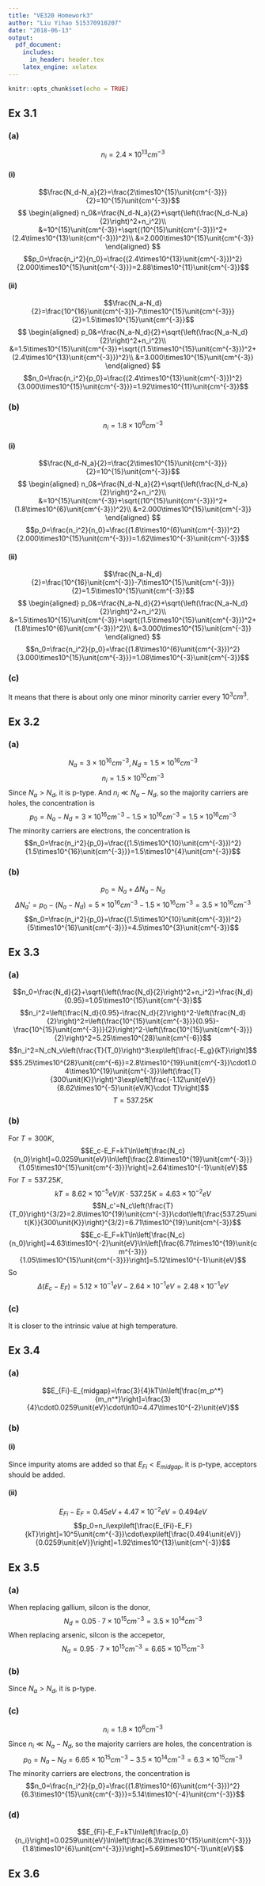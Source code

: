 ```yaml
---
title: "VE320 Homework3"
author: "Liu Yihao 515370910207"
date: "2018-06-13"
output: 
  pdf_document:
    includes:
      in_header: header.tex
    latex_engine: xelatex
---
```


```r
knitr::opts_chunk$set(echo = TRUE)
```

## Ex 3.1

### (a)
$$n_i=2.4\times10^{13}\unit{cm^{-3}}$$

#### (i)
$$\frac{N_d-N_a}{2}=\frac{2\times10^{15}\unit{cm^{-3}}}{2}=10^{15}\unit{cm^{-3}}$$
$$
\begin{aligned}
n_0&=\frac{N_d-N_a}{2}+\sqrt{\left(\frac{N_d-N_a}{2}\right)^2+n_i^2}\\
&=10^{15}\unit{cm^{-3}}+\sqrt{(10^{15}\unit{cm^{-3}})^2+(2.4\times10^{13}\unit{cm^{-3}})^2}\\
&=2.000\times10^{15}\unit{cm^{-3}}
\end{aligned}
$$
$$p_0=\frac{n_i^2}{n_0}=\frac{(2.4\times10^{13}\unit{cm^{-3}})^2}{2.000\times10^{15}\unit{cm^{-3}}}=2.88\times10^{11}\unit{cm^{-3}}$$

#### (ii)
$$\frac{N_a-N_d}{2}=\frac{10^{16}\unit{cm^{-3}}-7\times10^{15}\unit{cm^{-3}}}{2}=1.5\times10^{15}\unit{cm^{-3}}$$
$$
\begin{aligned}
p_0&=\frac{N_a-N_d}{2}+\sqrt{\left(\frac{N_a-N_d}{2}\right)^2+n_i^2}\\
&=1.5\times10^{15}\unit{cm^{-3}}+\sqrt{(1.5\times10^{15}\unit{cm^{-3}})^2+(2.4\times10^{13}\unit{cm^{-3}})^2}\\
&=3.000\times10^{15}\unit{cm^{-3}}
\end{aligned}
$$
$$n_0=\frac{n_i^2}{p_0}=\frac{(2.4\times10^{13}\unit{cm^{-3}})^2}{3.000\times10^{15}\unit{cm^{-3}}}=1.92\times10^{11}\unit{cm^{-3}}$$

### (b)
$$n_i=1.8\times10^{6}\unit{cm^{-3}}$$

#### (i)
$$\frac{N_d-N_a}{2}=\frac{2\times10^{15}\unit{cm^{-3}}}{2}=10^{15}\unit{cm^{-3}}$$
$$
\begin{aligned}
n_0&=\frac{N_d-N_a}{2}+\sqrt{\left(\frac{N_d-N_a}{2}\right)^2+n_i^2}\\
&=10^{15}\unit{cm^{-3}}+\sqrt{(10^{15}\unit{cm^{-3}})^2+(1.8\times10^{6}\unit{cm^{-3}})^2}\\
&=2.000\times10^{15}\unit{cm^{-3}}
\end{aligned}
$$
$$p_0=\frac{n_i^2}{n_0}=\frac{(1.8\times10^{6}\unit{cm^{-3}})^2}{2.000\times10^{15}\unit{cm^{-3}}}=1.62\times10^{-3}\unit{cm^{-3}}$$

#### (ii)
$$\frac{N_a-N_d}{2}=\frac{10^{16}\unit{cm^{-3}}-7\times10^{15}\unit{cm^{-3}}}{2}=1.5\times10^{15}\unit{cm^{-3}}$$
$$
\begin{aligned}
p_0&=\frac{N_a-N_d}{2}+\sqrt{\left(\frac{N_a-N_d}{2}\right)^2+n_i^2}\\
&=1.5\times10^{15}\unit{cm^{-3}}+\sqrt{(1.5\times10^{15}\unit{cm^{-3}})^2+(1.8\times10^{6}\unit{cm^{-3}})^2}\\
&=3.000\times10^{15}\unit{cm^{-3}}
\end{aligned}
$$
$$n_0=\frac{n_i^2}{p_0}=\frac{(1.8\times10^{6}\unit{cm^{-3}})^2}{3.000\times10^{15}\unit{cm^{-3}}}=1.08\times10^{-3}\unit{cm^{-3}}$$

### (c)
It means that there is about only one minor minority carrier every $10^3\unit{cm^3}$.

## Ex 3.2

### (a)
$$N_a=3\times10^{16}\unit{cm^{-3}},N_d=1.5\times10^{16}\unit{cm^{-3}}$$
$$n_i=1.5\times10^{10}\unit{cm^{-3}}$$
Since $N_a>N_d$, it is p-type. And $n_i\ll N_a-N_d$, so the majority carriers are holes, the concentration is
$$p_0=N_a-N_d=3\times10^{16}\unit{cm^{-3}}-1.5\times10^{16}\unit{cm^{-3}}=1.5\times10^{16}\unit{cm^{-3}}$$
The minority carriers are electrons, the concentration is
$$n_0=\frac{n_i^2}{p_0}=\frac{(1.5\times10^{10}\unit{cm^{-3}})^2}{1.5\times10^{16}\unit{cm^{-3}}}=1.5\times10^{4}\unit{cm^{-3}}$$

### (b)
$$p_0=N_a+\Delta N_a-N_d$$
$$\Delta N_a'=p_0-(N_a-N_d)=5\times10^{16}\unit{cm^{-3}}-1.5\times10^{16}\unit{cm^{-3}}=3.5\times10^{16}\unit{cm^{-3}}$$
$$n_0=\frac{n_i^2}{p_0}=\frac{(1.5\times10^{10}\unit{cm^{-3}})^2}{5\times10^{16}\unit{cm^{-3}}}=4.5\times10^{3}\unit{cm^{-3}}$$

## Ex 3.3

### (a)
$$n_0=\frac{N_d}{2}+\sqrt{\left(\frac{N_d}{2}\right)^2+n_i^2}=\frac{N_d}{0.95}=1.05\times10^{15}\unit{cm^{-3}}$$
$$n_i^2=\left(\frac{N_d}{0.95}-\frac{N_d}{2}\right)^2-\left(\frac{N_d}{2}\right)^2=\left(\frac{10^{15}\unit{cm^{-3}}}{0.95}-\frac{10^{15}\unit{cm^{-3}}}{2}\right)^2-\left(\frac{10^{15}\unit{cm^{-3}}}{2}\right)^2=5.25\times10^{28}\unit{cm^{-6}}$$
$$n_i^2=N_cN_v\left(\frac{T}{T_0}\right)^3\exp\left[\frac{-E_g}{kT}\right]$$
$$5.25\times10^{28}\unit{cm^{-6}}=2.8\times10^{19}\unit{cm^{-3}}\cdot1.04\times10^{19}\unit{cm^{-3}}\left(\frac{T}{300\unit{K}}\right)^3\exp\left[\frac{-1.12\unit{eV}}{8.62\times10^{-5}\unit{eV/K}\cdot T}\right]$$
$$T=537.25\unit{K}$$

### (b)
For $T=300K$,
$$E_c-E_F=kT\ln\left[\frac{N_c}{n_0}\right]=0.0259\unit{eV}\ln\left[\frac{2.8\times10^{19}\unit{cm^{-3}}}{1.05\times10^{15}\unit{cm^{-3}}}\right]=2.64\times10^{-1}\unit{eV}$$
For $T=537.25\unit{K}$,
$$kT=8.62\times10^{-5}\unit{eV/K}\cdot537.25\unit{K}=4.63\times10^{-2}\unit{eV}$$
$$N_c'=N_c\left(\frac{T}{T_0}\right)^{3/2}=2.8\times10^{19}\unit{cm^{-3}}\cdot\left(\frac{537.25\unit{K}}{300\unit{K}}\right)^{3/2}=6.71\times10^{19}\unit{cm^{-3}}$$
$$E_c-E_F=kT\ln\left[\frac{N_c}{n_0}\right]=4.63\times10^{-2}\unit{eV}\ln\left[\frac{6.71\times10^{19}\unit{cm^{-3}}}{1.05\times10^{15}\unit{cm^{-3}}}\right]=5.12\times10^{-1}\unit{eV}$$
So
$$\Delta(E_c-E_F)=5.12\times10^{-1}\unit{eV}-2.64\times10^{-1}\unit{eV}=2.48\times10^{-1}\unit{eV}$$

### (c)
It is closer to the intrinsic value at high temperature.

## Ex 3.4

### (a)
$$E_{Fi}-E_{midgap}=\frac{3}{4}kT\ln\left[\frac{m_p^*}{m_n^*}\right]=\frac{3}{4}\cdot0.0259\unit{eV}\cdot\ln10=4.47\times10^{-2}\unit{eV}$$

### (b)

#### (i)
Since impurity atoms are added so that $E_{Fi}<E_{midgap}$, it is p-type, acceptors should be added.

#### (ii)
$$E_{Fi}-E_F=0.45\unit{eV}+4.47\times10^{-2}\unit{eV}=0.494\unit{eV}$$
$$p_0=n_i\exp\left[\frac{E_{Fi}-E_F}{kT}\right]=10^5\unit{cm^{-3}}\cdot\exp\left[\frac{0.494\unit{eV}}{0.0259\unit{eV}}\right]=1.92\times10^{13}\unit{cm^{-3}}$$

## Ex 3.5

### (a)
When replacing gallium, silcon is the donor,
$$N_d=0.05\cdot7\times10^{15}\unit{cm^{-3}}=3.5\times10^{14}\unit{cm^{-3}}$$
When replacing arsenic, silcon is the accepetor,
$$N_a=0.95\cdot7\times10^{15}\unit{cm^{-3}}=6.65\times10^{15}\unit{cm^{-3}}$$

### (b)
Since $N_a>N_d$, it is p-type.

### (c)
$$n_i=1.8\times10^{6}\unit{cm^{-3}}$$
Since $n_i\ll N_a-N_d$, so the majority carriers are holes, the concentration is
$$p_0=N_a-N_d=6.65\times10^{15}\unit{cm^{-3}}-3.5\times10^{14}\unit{cm^{-3}}=6.3\times10^{15}\unit{cm^{-3}}$$
The minority carriers are electrons, the concentration is
$$n_0=\frac{n_i^2}{p_0}=\frac{(1.8\times10^{6}\unit{cm^{-3}})^2}{6.3\times10^{15}\unit{cm^{-3}}}=5.14\times10^{-4}\unit{cm^{-3}}$$

### (d)
$$E_{Fi}-E_F=kT\ln\left[\frac{p_0}{n_i}\right]=0.0259\unit{eV}\ln\left[\frac{6.3\times10^{15}\unit{cm^{-3}}}{1.8\times10^{6}\unit{cm^{-3}}}\right]=5.69\times10^{-1}\unit{eV}$$

## Ex 3.6







